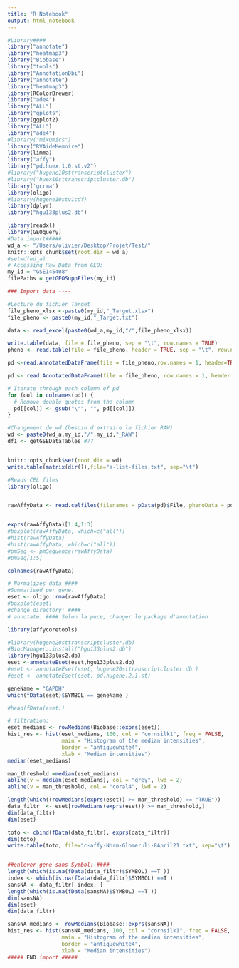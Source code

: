 ```yaml
---
title: "R Notebook"
output: html_notebook
---
```


```r
#Library####
library("annotate")
library("heatmap3")
library("Biobase")
library("tools")
library("AnnotationDbi")
library("annotate")
library("heatmap3")
library(RColorBrewer)
library("ade4")
library("ALL")
library("gplots")
library(ggplot2)
library("ALL")
library("ade4")
#library("mixOmics")
library("RVAideMemoire")
library(limma)
library("affy")
library("pd.huex.1.0.st.v2")
#library("hugene10sttranscriptcluster")
#library("huex10sttranscriptcluster.db")
library('gcrma')
library(oligo)
#library(hugene10stv1cdf)
library(dplyr)
library("hgu133plus2.db")


```


```r
library(readxl)
library(GEOquery)
#Data import#####
wd_a <- "/Users/olivier/Desktop/Projet/Test/"
knitr::opts_chunk$set(root.dir = wd_a)
#setwd(wd_a)
# Accessing Raw Data from GEO:
my_id = "GSE145408"
filePaths = getGEOSuppFiles(my_id)
```



```r
### Import data ----

#Lecture du fichier Target
file_pheno_xlsx <-paste0(my_id,"_Target.xlsx")
file_pheno <- paste0(my_id,"_Target.txt")

data <- read_excel(paste0(wd_a,my_id,"/",file_pheno_xlsx))

write.table(data, file = file_pheno, sep = "\t", row.names = TRUE)
pheno <- read.table(file = file_pheno, header = TRUE, sep = "\t", row.names = 1)

pd <-read.AnnotatedDataFrame(file = file_pheno,row.names = 1, header=TRUE,as.is=TRUE, sep = "\t")

pd <- read.AnnotatedDataFrame(file = file_pheno, row.names = 1, header = TRUE, as.is = TRUE, sep = "\t", col.names = c("GSM", "Group", "Patient", "Time", "Group_short","Description", "File"))

# Iterate through each column of pd
for (col in colnames(pd)) {
  # Remove double quotes from the column
  pd[[col]] <- gsub("\"", "", pd[[col]])
}

```

```r
#Changement de wd (besoin d'extraire le fichier RAW)
wd <- paste0(wd_a,my_id,"/",my_id,"_RAW")
df1 <- getGSEDataTables #??


knitr::opts_chunk$set(root.dir = wd)
write.table(matrix(dir()),file="a-list-files.txt", sep="\t")
```


```r
#Reads CEL files
library(oligo)


rawAffyData <- read.celfiles(filenames = pData(pd)$File, phenoData = pd)


exprs(rawAffyData)[1:4,1:3]
#boxplot(rawAffyData, which=c("all"))
#hist(rawAffyData)
#hist(rawAffyData, which=c("all"))
#pmSeq <- pmSequence(rawAffyData)
#pmSeq[1:5]

colnames(rawAffyData)

# Normalizes data ####
#Summarised per gene:
eset <- oligo::rma(rawAffyData)
#boxplot(eset)
#change directory: ####
# annotate: #### Selon la puce, changer le package d'annotation

library(affycoretools)

#library(hugene20sttranscriptcluster.db)
#BiocManager::install("hgu133plus2.db")
library(hgu133plus2.db)
eset <-annotateEset(eset,hgu133plus2.db)
#eset <- annotateEset(eset, hugene20sttranscriptcluster.db )
#eset <- annotateEset(eset, pd.hugene.2.1.st)

geneName = "GAPDH"
which(fData(eset)$SYMBOL == geneName )
```


```r
#head(fData(eset))

# filtration:
eset_medians <- rowMedians(Biobase::exprs(eset))
hist_res <- hist(eset_medians, 100, col = "cornsilk1", freq = FALSE, 
                 main = "Histogram of the median intensities", 
                 border = "antiquewhite4",
                 xlab = "Median intensities")
median(eset_medians)

man_threshold =median(eset_medians)
abline(v = median(eset_medians), col = "grey", lwd = 2)
abline(v = man_threshold, col = "coral4", lwd = 2)

length(which((rowMedians(exprs(eset)) >= man_threshold) == "TRUE"))
data_filtr  <- eset[rowMedians(exprs(eset)) >= man_threshold,]
dim(data_filtr)
dim(eset)

toto <- cbind(fData(data_filtr), exprs(data_filtr))
dim(toto)
write.table(toto, file="c-affy-Norm-Glomeruli-8April21.txt", sep="\t")


##enlever gene sans Symbol: ####
length(which(is.na(fData(data_filtr)$SYMBOL) ==T ))
index <- which(is.na(fData(data_filtr)$SYMBOL) ==T )
sansNA <- data_filtr[-index, ]
length(which(is.na(fData(sansNA)$SYMBOL) ==T ))
dim(sansNA)
dim(eset)
dim(data_filtr)

sansNA_medians <- rowMedians(Biobase::exprs(sansNA))
hist_res <- hist(sansNA_medians, 100, col = "cornsilk1", freq = FALSE, 
                 main = "Histogram of the median intensities", 
                 border = "antiquewhite4",
                 xlab = "Median intensities")
##### END import #####

```

